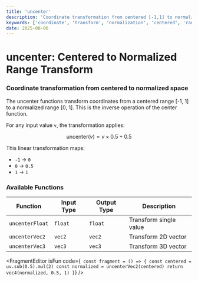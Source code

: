 ```yaml
---
title: 'uncenter'
description: 'Coordinate transformation from centered [-1,1] to normalized [0,1] range'
keywords: ['coordinate', 'transform', 'normalization', 'centered', 'range conversion']
date: 2025-08-06
---
```



# uncenter: Centered to Normalized Range Transform

### Coordinate transformation from centered to normalized space

The uncenter functions transform coordinates from a centered range [-1, 1] to a normalized range [0, 1]. This is the inverse operation of the center function.

For any input value `v`, the transformation applies:

$$
\text{uncenter}(v) = v \times 0.5 + 0.5
$$

This linear transformation maps:

- `-1` → `0`
- `0` → `0.5`
- `1` → `1`

### Available Functions

| Function        | Input Type | Output Type | Description            |
| --------------- | ---------- | ----------- | ---------------------- |
| `uncenterFloat` | `float`    | `float`     | Transform single value |
| `uncenterVec2`  | `vec2`     | `vec2`      | Transform 2D vector    |
| `uncenterVec3`  | `vec3`     | `vec3`      | Transform 3D vector    |

<FragmentEditor
        isFun
        code={`
const fragment = () => {
        const centered = uv.sub(0.5).mul(2)
        const normalized = uncenterVec2(centered)
        return vec4(normalized, 0.5, 1)
}`}
/>
